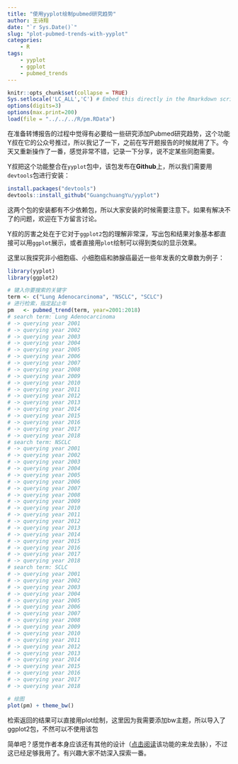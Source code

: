 ---
title: "使用yyplot绘制pubmed研究趋势"
author: 王诗翔
date: "`r Sys.Date()`"
slug: "plot-pubmed-trends-with-yyplot"
categories: 
    - R
tags:
    - yyplot
    - ggplot
    - pubmed_trends
---


```{r setup, include=FALSE}
knitr::opts_chunk$set(collapse = TRUE)
Sys.setlocale('LC_ALL','C') # Embed this directly in the Rmarkdown script that contains the Chinese character comment
options(digits=3)
options(max.print=200)
load(file = "../../../R/pm.RData")
```

在准备转博报告的过程中觉得有必要给一些研究添加Pubmed研究趋势，这个功能Y叔在它的公众号推过，所以我记了一下，之前在写开题报告的时候就用了下。今天又重新操作了一番，感觉非常不错，记录一下分享，说不定某些同胞需要。

Y叔把这个功能整合在`yyplot`包中，该包发布在**Github**上，所以我们需要用`devtools`包进行安装：

```{r install_yyplot, eval=FALSE}
install.packages("devtools")
devtools::install_github("GuangchuangYu/yyplot")
```

这两个包的安装都有不少依赖包，所以大家安装的时候需要注意下。如果有解决不了的问题，欢迎在下方留言讨论。

Y叔的厉害之处在于它对于`ggplot2`包的理解非常深，写出包和结果对象基本都直接可以用`ggplot`展示，或者直接用`plot`绘制可以得到类似的显示效果。

这里以我探究非小细胞癌、小细胞癌和肺腺癌最近一些年发表的文章数为例子：

```{r}
library(yyplot)
library(ggplot2)
```

```{r, eval=FALSE}
# 键入你要搜索的关键字
term <- c("Lung Adenocarcinoma", "NSCLC", "SCLC")
# 进行检索，指定起止年
pm   <- pubmed_trend(term, year=2001:2018)
# search term: Lung Adenocarcinoma
# -> querying year 2001
# -> querying year 2002
# -> querying year 2003
# -> querying year 2004
# -> querying year 2005
# -> querying year 2006
# -> querying year 2007
# -> querying year 2008
# -> querying year 2009
# -> querying year 2010
# -> querying year 2011
# -> querying year 2012
# -> querying year 2013
# -> querying year 2014
# -> querying year 2015
# -> querying year 2016
# -> querying year 2017
# -> querying year 2018
# search term: NSCLC
# -> querying year 2001
# -> querying year 2002
# -> querying year 2003
# -> querying year 2004
# -> querying year 2005
# -> querying year 2006
# -> querying year 2007
# -> querying year 2008
# -> querying year 2009
# -> querying year 2010
# -> querying year 2011
# -> querying year 2012
# -> querying year 2013
# -> querying year 2014
# -> querying year 2015
# -> querying year 2016
# -> querying year 2017
# -> querying year 2018
# search term: SCLC
# -> querying year 2001
# -> querying year 2002
# -> querying year 2003
# -> querying year 2004
# -> querying year 2005
# -> querying year 2006
# -> querying year 2007
# -> querying year 2008
# -> querying year 2009
# -> querying year 2010
# -> querying year 2011
# -> querying year 2012
# -> querying year 2013
# -> querying year 2014
# -> querying year 2015
# -> querying year 2016
# -> querying year 2017
# -> querying year 2018
```

```{r}
# 绘图
plot(pm) + theme_bw()
```

检索返回的结果可以直接用plot绘制，这里因为我需要添加bw主题，所以导入了ggplot2包，不然可以不使用该包

简单吧？感觉作者本身应该还有其他的设计（[点击阅读](http://d6179ef8.wiz03.com/share/s/3m5VXU35J4UU2CZwzV3mR1pE1xo8Mo2NRk-82SJpEo2FtL25)该功能的来龙去脉），不过这已经足够我用了。有兴趣大家不妨深入探索一番。
